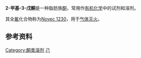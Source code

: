 {{chembox
| Watchedfields = changed
| verifiedrevid = 399924352
| Name = Ethyl isopropyl ketone
| ImageFile =2-Methyl-3-pentanone Structural Formula V1.svg
| ImageSize = 200px
| ImageName = Ethyl isopropyl ketone
| IUPACName = 2-Methylpentan-3-one
| OtherNames = Ethyl isopropyl ketone
|Section1={{Chembox Identifiers
| ChemSpiderID_Ref = {{chemspidercite|correct|chemspider}}
| ChemSpiderID = 10791
| PubChem = 11265
| InChI = 1/C6H12O/c1-4-6(7)5(2)3/h5H,4H2,1-3H3
| InChIKey = HYTRYEXINDDXJK-UHFFFAOYAO
| SMILES1 = O=C(CC)C(C)C
| StdInChI_Ref = {{stdinchicite|correct|chemspider}}
| StdInChI = 1S/C6H12O/c1-4-6(7)5(2)3/h5H,4H2,1-3H3
| StdInChIKey_Ref = {{stdinchicite|correct|chemspider}}
| StdInChIKey = HYTRYEXINDDXJK-UHFFFAOYSA-N
| CASNo_Ref = {{cascite|correct|??}}
| CASNo = 565-69-5
| SMILES = CC(C)C(=O)CC
  }}
|Section2={{Chembox Properties
| Formula = C<sub>6</sub>H<sub>12</sub>O
| MolarMass = 100.16 g/mol
| Density = 0.811 g/cm<sup>3</sup><ref name=SA>{{cite web | url = http://www.sigmaaldrich.com/catalog/product/aldrich/108707?lang=en&region=US | title = 2-Methyl-3-pentanone | publisher = Sigma-Aldrich | accessdate = 2017-03-02 | archive-date = 2020-10-26 | archive-url = https://web.archive.org/web/20201026220357/https://www.sigmaaldrich.com/catalog/product/aldrich/108707?lang=en&region=US | dead-url = no }}</ref>
| MeltingPt= <
| MeltingPtC = 25
| BoilingPtC = 113
| BoilingPt_ref = <ref name=SA/>
  }}
}}
'''2-甲基-3-戊酮'''是一种脂肪族[[酮|酮]]，常用作[[有机化学|有机化学]]中的试剂和溶剂。

其全[[氟|氟]]化合物称为[[Novec_1230|Novec 1230]]，用于[[气体灭火|气体灭火]]。

== 参考资料 ==
<references />
[[Category:酮类溶剂|Category:酮类溶剂]]
[[Category:己酮|己]]